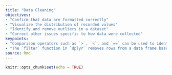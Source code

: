 ```yaml
---
title: "Data Cleaning"
objectives:
- "Confirm that data are formatted correctly"
- "Visualize the distribution of recorded values"
- "Identify and remove outliers in a dataset"
- "Correct other issues specific to how data were collected"
keypoints:
- "Comparison operators such as `>`, `<`, and `==` can be used to identify values that exceed or equal certain values."
- "The `filter` function in `dplyr` removes rows from a data frame based on values in one or more columns."
source: Rmd
---
```


```r
knitr::opts_chunk$set(echo = TRUE)
```
